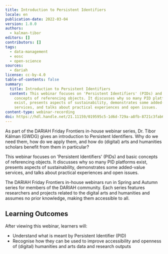 ```yaml
---
title: Introduction to Persistent Identifiers
locale: en
publication-date: 2022-03-04
version: 1.0.0
authors:
  - kalman-tibor
editors: []
contributors: []
tags:
  - data-management
  - eosc
  - open-science
sources:
  - dariah
license: cc-by-4.0
table-of-contents: false
summary:
  title: Introduction to Persistent Identifiers
  content: This webinar focuses on 'Persistent Identifiers' (PIDs) and basic
    concepts of referencing objects. It discusses why so many PID platforms
    exist, presents aspects of sustainability, demonstrates some added-value
    services, and talks about practical experiences and open issues.
content-type: webinar-recording
doi: https://hdl.handle.net/21.11159/019595c5-1d6d-729a-a8fb-8721c3fab6ea
---
```

As part of the DARIAH Friday Frontiers in-house webinar series, Dr. Tibor Kálman (GWDG) gives an introduction to Persistent Identifiers. Why do we need them, how do we apply them, and how do (digital) arts and humanities scholars benefit from them in particular?

This webinar focuses on 'Persistent Identifiers' (PIDs) and basic concepts of referencing objects. It discusses why so many PID platforms exist, presents aspects of sustainability, demonstrates some added-value services, and talks about practical experiences and open issues.

The DARIAH Friday Frontiers in-house webinars run in Spring and Autumn series for members of the DARIAH community. Each series features researchers and projects related to the digital arts and humanities and assumes no prior knowledge, making them accessible to all.

## Learning Outcomes

After viewing this webinar, learners will:

* Understand what is meant by Persistent Identifier (PID)
* Recognise how they can be used to improve accessibility and openness of (digital) humanities and arts data and research outputs

<VideoCard provider="youtube" id="R1Ki4T-xDIQ" title="Introduction to Persistent Identifiers" src="/assets/content/assets/en/resources/hosted/introduction-to-persistent-identifiers/tibor-thumbnail.png" subtitle="Click here to view" />
